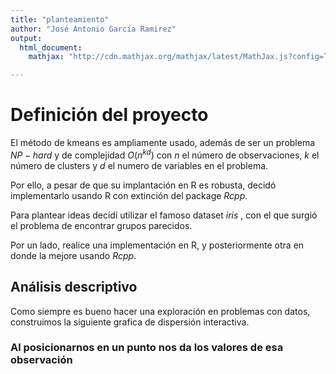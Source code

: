```yaml
---
title: "planteamiento"
author: "José Antonio García Ramirez"
output: 
  html_document:
    mathjax: "http://cdn.mathjax.org/mathjax/latest/MathJax.js?config=TeX-AMS-MML_HTMLorMML"

---
```



# Definición del proyecto


El método de kmeans es ampliamente usado, además de ser un problema $NP-hard$ y de complejidad $O(n^{kd})$ con $n$ el número de observaciones, $k$ el número de clusters y $d$ el numero de variables en el problema.

Por ello, a pesar de que su implantación en R es robusta, decidó implementarlo usando R con extinción del package *Rcpp*.

Para plantear ideas decidí utilizar el famoso dataset *iris* , con el que surgió el problema de encontrar grupos parecidos.

Por un lado, realice una implementación en R, y posteriormente otra en donde la mejore usando *Rcpp*.
 

## Análisis descriptivo

Como siempre es bueno hacer una exploración en problemas con datos, construimos la siguiente grafica de dispersión interactiva.

### Al posicionarnos en un punto nos da los valores de esa observación

 
